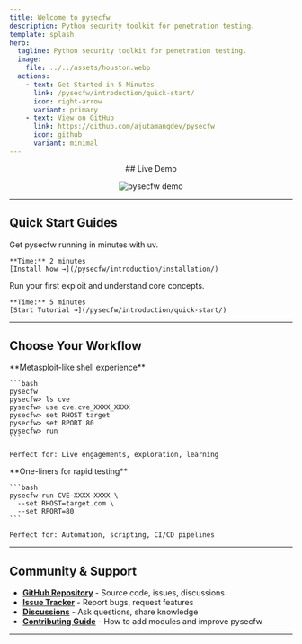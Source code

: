 ```yaml
---
title: Welcome to pysecfw
description: Python security toolkit for penetration testing.
template: splash
hero:
  tagline: Python security toolkit for penetration testing.
  image:
    file: ../../assets/houston.webp
  actions:
    - text: Get Started in 5 Minutes
      link: /pysecfw/introduction/quick-start/
      icon: right-arrow
      variant: primary
    - text: View on GitHub
      link: https://github.com/ajutamangdev/pysecfw
      icon: github
      variant: minimal
---
```




<div style="max-width: 800px; margin: 0 auto; text-align: center;">
## Live Demo

![pysecfw demo](../../assets/pysecfw.gif)

</div>

---

## Quick Start Guides

<CardGrid>
  <Card title="Installation & Setup" icon="rocket">
    Get pysecfw running in minutes with uv.
    
    **Time:** 2 minutes  
    [Install Now →](/pysecfw/introduction/installation/)
  </Card>
  <Card title="5-Minute Quickstart" icon="document">
    Run your first exploit and understand core concepts.
    
    **Time:** 5 minutes  
    [Start Tutorial →](/pysecfw/introduction/quick-start/)
  </Card>
</CardGrid>

---

## Choose Your Workflow

<CardGrid>

  <Card title="Interactive Hunter" icon="open-book">
    **Metasploit-like shell experience**
    
    ```bash
    pysecfw
    pysecfw> ls cve
    pysecfw> use cve.cve_XXXX_XXXX
    pysecfw> set RHOST target
    pysecfw> set RPORT 80
    pysecfw> run
    ```
    
    Perfect for: Live engagements, exploration, learning
  </Card>

  <Card title="CLI Power User" icon="rocket">
    **One-liners for rapid testing**
    
    ```bash
    pysecfw run CVE-XXXX-XXXX \
      --set RHOST=target.com \
      --set RPORT=80
    ```
    
    Perfect for: Automation, scripting, CI/CD pipelines
  </Card>
</CardGrid>

---

## Community & Support

- **[GitHub Repository](https://github.com/ajutamangdev/pysecfw)** - Source code, issues, discussions
- **[Issue Tracker](https://github.com/ajutamangdev/pysecfw/issues)** - Report bugs, request features
- **[Discussions](https://github.com/ajutamangdev/pysecfw/discussions)** - Ask questions, share knowledge
- **[Contributing Guide](/pysecfw/contribution/guidelines/)** - How to add modules and improve pysecfw

---

